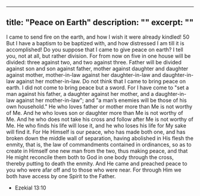 ---
title: "Peace on Earth"
description: ""
excerpt: ""
----
<Verse book="Luke" verse="12:49-53" version="NKJV">
I came to send fire on the earth, and how I wish it were already kindled! 50 But I have a baptism to be baptized with, and how distressed I am till it is accomplished! Do you suppose that I came to give peace on earth? I tell you, not at all, but rather division. For from now on five in one house will be divided: three against two, and two against three. Father will be divided against son and son against father, mother against daughter and daughter against mother, mother-in-law against her daughter-in-law and daughter-in-law against her mother-in-law.
</Verse>

<Verse book="Matthew" verse="10:34-39" version="NKJV">
Do not think that I came to bring peace on earth. I did not come to bring peace but a sword. For I have come to "set a man against his father, a daughter against her mother, and a daughter-in-law against her mother-in-law"; and "a man’s enemies will be those of his own household." He who loves father or mother more than Me is not worthy of Me. And he who loves son or daughter more than Me is not worthy of Me. And he who does not take his cross and follow after Me is not worthy of Me. He who finds his life will lose it, and he who loses his life for My sake will find it.
</Verse>

<Verse book="Ephesians" verse="2:14-17" version="">
For He Himself is our peace, who has made both one, and has broken down the middle wall of separation, having abolished in His flesh the enmity, that is, the law of commandments contained in ordinances, so as to create in Himself one new man from the two, thus making peace, and that He might reconcile them both to God in one body through the cross, thereby putting to death the enmity. And He came and preached peace to you who were afar off and to those who were near. For through Him we both have access by one Spirit to the Father.
</Verse>


- Ezekial 13:10
